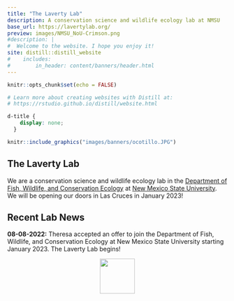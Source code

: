```yaml
---
title: "The Laverty Lab"
description: A conservation science and wildlife ecology lab at NMSU
base_url: https://lavertylab.org/
preview: images/NMSU_NoU-Crimson.png
#description: |
#  Welcome to the website. I hope you enjoy it!
site: distill::distill_website
#    includes:
#        in_header: content/banners/header.html
---
```

```r
knitr::opts_chunk$set(echo = FALSE)

# Learn more about creating websites with Distill at:
# https://rstudio.github.io/distill/website.html

```

```css
d-title {
    display: none;
  }
```


```r
knitr::include_graphics("images/banners/ocotillo.JPG")
```

<h2>The Laverty Lab</h2>

We are a conservation science and wildlife ecology lab in the [Department of Fish, Wildlife, and Conservation Ecology](https://fwce.nmsu.edu/) at [New Mexico State University](https://nmsu.edu/). We will be opening our doors in Las Cruces in January 2023!

<h2>Recent Lab News</h2>

**08-08-2022:** Theresa accepted an offer to join the Department of Fish, Wildlife, and Conservation Ecology at New Mexico State University starting January 2023. The Laverty Lab begins! 

<center>
<img src="images/NMSU_NoU-Crimson.png" width="80px">
</center>
